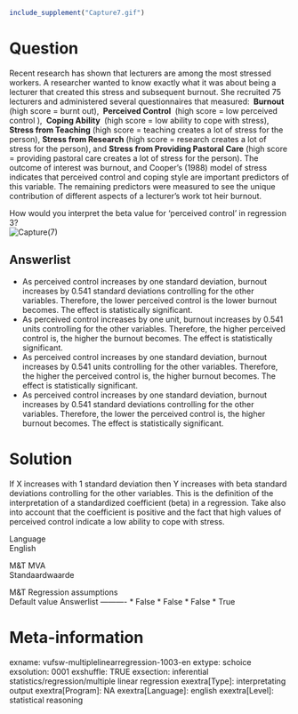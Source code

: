 ```{r, echo = FALSE, results = "hide"}
include_supplement("Capture7.gif")
```

Question
========
  
Recent research has shown that lecturers are among the most stressed
workers. A researcher wanted to know exactly what it was about being a
lecturer that created this stress and subsequent burnout. She recruited
75 lecturers and administered several questionnaires that measured:
** Burnout ** (high score = burnt out), ** Perceived Control ** (high
score = low perceived control ), ** Coping Ability ** (high score = low
ability to cope with stress), **Stress from Teaching** (high score =
teaching creates a lot of stress for the person), **Stress from
Research** (high score = research creates a lot of stress for the
person), and **Stress from Providing Pastoral Care** (high score =
providing pastoral care creates a lot of stress for the person). The
outcome of interest was burnout, and Cooper’s (1988) model of stress
indicates that perceived control and coping style are important
predictors of this variable. The remaining predictors were measured to
see the unique contribution of different aspects of a lecturer’s work
tot heir burnout.  
  
How would you interpret the beta value for ‘perceived control’ in
regression 3?  
<img src="Capture7.gif" class="fr-fic fr-dii tvcss_2"
alt="Capture(7)" />

Answerlist
----------
* As perceived control increases by one standard deviation, burnout
  increases by 0.541 standard deviations controlling for the other
  variables. Therefore, the lower perceived control is the lower burnout
  becomes. The effect is statistically significant.
* As perceived control increases by one unit, burnout increases by 0.541
  units controlling for the other variables. Therefore, the higher
  perceived control is, the higher the burnout becomes. The effect is
  statistically significant.
* As perceived control increases by one standard deviation, burnout
  increases by 0.541 units controlling for the other variables. Therefore,
  the higher the perceived control is, the higher burnout becomes. The
  effect is statistically significant.
* As perceived control increases by one standard deviation, burnout
  increases by 0.541 standard deviations controlling for the other
  variables. Therefore, the lower the perceived control is, the higher
  burnout becomes. The effect is statistically significant.

Solution
========





If X increases with 1 standard deviation then Y increases with beta
standard deviations controlling for the other variables. This is the
definition of the interpretation of a standardized coefficient (beta) in
a regression. Take also into account that the coefficient is positive
and the fact that high values of perceived control indicate a low
ability to cope with stress.





Language  
English

M&T MVA  
Standaardwaarde

M&T Regression assumptions  
Default value
Answerlist
----------
* False
* False
* False
* True

Meta-information
================
exname: vufsw-multiplelinearregression-1003-en
extype: schoice
exsolution: 0001
exshuffle: TRUE
exsection: inferential statistics/regression/multiple linear regression
exextra[Type]: interpretating output
exextra[Program]: NA
exextra[Language]: english
exextra[Level]: statistical reasoning

